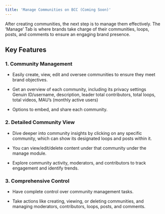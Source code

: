 ```yaml
---
title: 'Manage Communities on BCC (Coming Soon)'
---
```


After creating communities, the next step is to manage them effectively. The ‘Manage’ Tab is where brands take charge of their communities, loops, posts, and comments to ensure an engaging brand presence.

## Key Features

### 1. Community Management

- Easily create, view, edit and oversee communities to ensure they meet brand objectives.

- Get an overview of each community, including its privacy settings Genuin ID/username, description, leader total contributors, total loops, total videos, MAU’s (monthly active users) 

- Options to embed, and share each community.

### 2. Detailed Community View

- Dive deeper into community insights by clicking on any specific community, which can show its designated loops and posts within it. 

- You can view/edit/delete content under that community under the manage module.

- Explore community activity, moderators, and contributors to track engagement and identify trends.

### 3. Comprehensive Control

- Have complete control over community management tasks.

- Take actions like creating, viewing, or deleting communities, and managing moderators, contributors, loops, posts, and comments.



